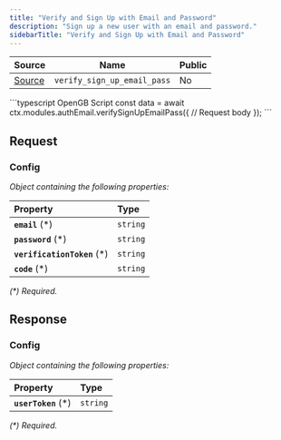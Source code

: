 ```yaml
---
title: "Verify and Sign Up with Email and Password"
description: "Sign up a new user with an email and password."
sidebarTitle: "Verify and Sign Up with Email and Password"
---
```


| Source                                                                                                      | Name       | Public     |
| ----------------------------------------------------------------------------------------------------------- | ---------- | ---------- |
| [Source](https://github.com/rivet-gg/opengb-modules/tree/main/modules/auth_email/scripts/verify_sign_up_email_pass.ts) | `verify_sign_up_email_pass` | No |

<RequestExample>
```typescript OpenGB Script
const data = await ctx.modules.authEmail.verifySignUpEmailPass({
  // Request body
});
```

</RequestExample>

## Request



### Config

_Object containing the following properties:_

| Property                     | Type     |
| :--------------------------- | :------- |
| **`email`** (\*)             | `string` |
| **`password`** (\*)          | `string` |
| **`verificationToken`** (\*) | `string` |
| **`code`** (\*)              | `string` |

_(\*) Required._


## Response



### Config

_Object containing the following properties:_

| Property             | Type     |
| :------------------- | :------- |
| **`userToken`** (\*) | `string` |

_(\*) Required._

